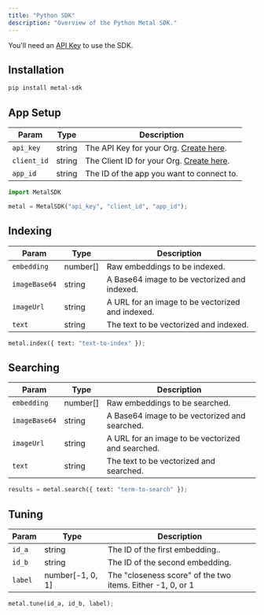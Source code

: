 ```yaml
---
title: "Python SDK"
description: "Overview of the Python Metal SDK."
---
```


<Note>You'll need an [API Key](/misc-get-keys) to use the SDK.</Note>
## Installation

```bash
pip install metal-sdk
```

## App Setup

| Param       | Type   | Description                                                |
| ----------- | ------ | ---------------------------------------------------------- |
| `api_key`   | string | The API Key for your Org. [Create here](/misc-get-keys).   |
| `client_id` | string | The Client ID for your Org. [Create here](/misc-get-keys). |
| `app_id`    | string | The ID of the app you want to connect to.                  |

```python
import MetalSDK

metal = MetalSDK("api_key", "client_id", "app_id");
```

## Indexing

| Param         | Type     | Description                                      |
| ------------- | -------- | ------------------------------------------------ |
| `embedding`   | number[] | Raw embeddings to be indexed.                    |
| `imageBase64` | string   | A Base64 image to be vectorized and indexed.     |
| `imageUrl`    | string   | A URL for an image to be vectorized and indexed. |
| `text`        | string   | The text to be vectorized and indexed.           |

```python
metal.index({ text: "text-to-index" });
```

## Searching

| Param         | Type     | Description                                       |
| ------------- | -------- | ------------------------------------------------- |
| `embedding`   | number[] | Raw embeddings to be searched.                    |
| `imageBase64` | string   | A Base64 image to be vectorized and searched.     |
| `imageUrl`    | string   | A URL for an image to be vectorized and searched. |
| `text`        | string   | The text to be vectorized and searched.           |

```python
results = metal.search({ text: "term-to-search" });
```

## Tuning

| Param   | Type             | Description                                                |
| ------- | ---------------- | ---------------------------------------------------------- |
| `id_a`  | string           | The ID of the first embedding..                            |
| `id_b`  | string           | The ID of the second embedding.                            |
| `label` | number[-1, 0, 1] | The "closeness score" of the two items. Either -1, 0, or 1 |

```python
metal.tune(id_a, id_b, label);
```

